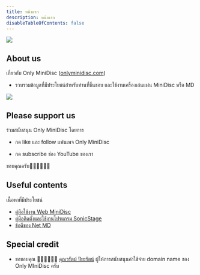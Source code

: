 ```yaml
---
title: หน้าแรก
description: หน้าแรก
disableTableOfContents: false
---
```


<!--
  FontAwesome size
  https://fontawesome.com/v5.15/how-to-use/on-the-web/styling/sizing-icons
-->


<!-- <Logo /> -->

![](/images/only-minidisc-logo-transparent.png)

## About us
เกี่ยวกับ Only MiniDisc ([onlyminidisc.com](https://onlyminidisc.com))
- รวบรวมข้อมูลที่มีประโยชน์สำหรับท่านที่ชื่นชอบ และใช้งานเครื่องเล่นแผ่น MiniDisc หรือ MD

![](/images/gold-md.png)

## Please support us
ร่วมสนับสนุน Only MiniDisc โดยการ
- กด like และ follow แฟนเพจ Only MiniDisc
  <FacebookPage title='Only MiniDisc fan page' url='https://www.facebook.com/onlyminidisc'/>

- กด subscribe ช่อง YouTube ของเรา
  <YouTubeChannel title='Only MiniDisc channel' url='https://www.youtube.com/channel/UC9VCMhVjqORLuC0MwNUoBbQ?sub_confirmation=1'/>

ขอบคุณครับ🙏🏻🙏🏻🙏🏻

## Useful contents
เนื้อหาที่มีประโยชน์

- [คู่มือใช้งาน Web MiniDisc](/netmd/web-minidisc-user-guide)
- [คู่มือติดตั้งและใช้งานโปรแกรม SonicStage](/netmd/sonic-stage-manual)
- [ข้อดีของ Net MD](/netmd/advantages-of-netmd)

## Special credit
- ขอขอบคุณ 🙏🏻🙏🏻🙏🏻 [คุณวรัตม์ ปิยะรัตน์](https://www.facebook.com/think.positive.live) ผู้ให้การสนับสนุนค่าใช้จ่าย domain name ของ Only MIniDisc ครับ
